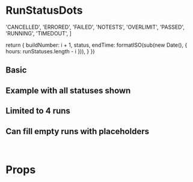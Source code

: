 

# RunStatusDots

<Meta title="Design system/RunStatusDots" component={RunStatusDots} />

  'CANCELLED',
  'ERRORED',
  'FAILED',
  'NOTESTS',
  'OVERLIMIT',
  'PASSED',
  'RUNNING',
  'TIMEDOUT',
]

  return {
    buildNumber: i + 1,
    status,
    endTime: formatISO(sub(new Date(), { hours: runStatuses.length - i })),
  }
})

## Basic

<Preview>
  <Story name="Basic">
    <RunStatusDots runs={take(runs, 3)} />
  </Story>
</Preview>

## Example with all statuses shown

<Preview>
  <Story name="All statuses">
    <RunStatusDots runs={runs} />
  </Story>
</Preview>

## Limited to 4 runs

<Preview>
  <Story name="Limited to 4 runs">
    <RunStatusDots runs={runs} maxShown={4} />
  </Story>
</Preview>

## Can fill empty runs with placeholders

<Preview>
  <Story name="Can fill empty runs with placeholders">
    <div>
      <RunStatusDots runs={[]} maxShown={4} shouldFillEmpty />
      <br />
      <RunStatusDots runs={[runs[2]]} maxShown={4} shouldFillEmpty />
    </div>
  </Story>
</Preview>

# Props

<Props of={RunStatusDots} />
